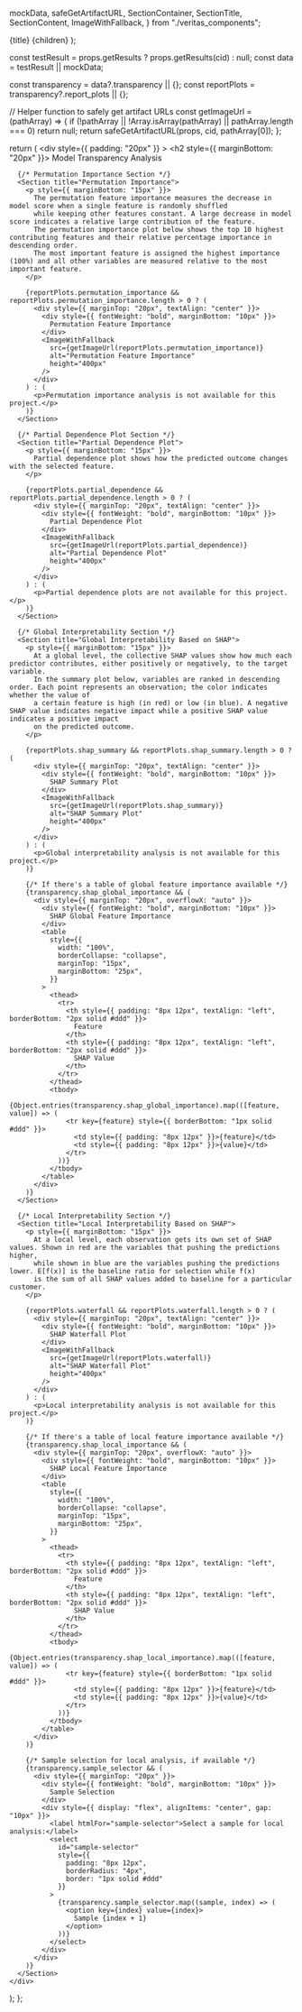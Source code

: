   mockData,
  safeGetArtifactURL,
  SectionContainer,
  SectionTitle,
  SectionContent,
  ImageWithFallback,
} from "./veritas_components";


  <SectionContainer>
    <SectionTitle>{title}</SectionTitle>
    <SectionContent>{children}</SectionContent>
  </SectionContainer>
);

  const testResult = props.getResults ? props.getResults(cid) : null;
  const data = testResult || mockData;

  const transparency = data?.transparency || {};
  const reportPlots = transparency?.report_plots || {};

  // Helper function to safely get artifact URLs
  const getImageUrl = (pathArray) => {
    if (!pathArray || !Array.isArray(pathArray) || pathArray.length === 0)
      return null;
    return safeGetArtifactURL(props, cid, pathArray[0]);
  };

  return (
    <div
      style={{
        padding: "20px"
      }}
    >
      <h2 style={{ marginBottom: "20px" }}>
        Model Transparency Analysis
      </h2>

      {/* Permutation Importance Section */}
      <Section title="Permutation Importance">
        <p style={{ marginBottom: "15px" }}>
          The permutation feature importance measures the decrease in model score when a single feature is randomly shuffled
          while keeping other features constant. A large decrease in model score indicates a relative large contribution of the feature.
          The permutation importance plot below shows the top 10 highest contributing features and their relative percentage importance in descending order.
          The most important feature is assigned the highest importance (100%) and all other variables are measured relative to the most important feature.
        </p>

        {reportPlots.permutation_importance && reportPlots.permutation_importance.length > 0 ? (
          <div style={{ marginTop: "20px", textAlign: "center" }}>
            <div style={{ fontWeight: "bold", marginBottom: "10px" }}>
              Permutation Feature Importance
            </div>
            <ImageWithFallback
              src={getImageUrl(reportPlots.permutation_importance)}
              alt="Permutation Feature Importance"
              height="400px"
            />
          </div>
        ) : (
          <p>Permutation importance analysis is not available for this project.</p>
        )}
      </Section>

      {/* Partial Dependence Plot Section */}
      <Section title="Partial Dependence Plot">
        <p style={{ marginBottom: "15px" }}>
          Partial dependence plot shows how the predicted outcome changes with the selected feature.
        </p>

        {reportPlots.partial_dependence && reportPlots.partial_dependence.length > 0 ? (
          <div style={{ marginTop: "20px", textAlign: "center" }}>
            <div style={{ fontWeight: "bold", marginBottom: "10px" }}>
              Partial Dependence Plot
            </div>
            <ImageWithFallback
              src={getImageUrl(reportPlots.partial_dependence)}
              alt="Partial Dependence Plot"
              height="400px"
            />
          </div>
        ) : (
          <p>Partial dependence plots are not available for this project.</p>
        )}
      </Section>

      {/* Global Interpretability Section */}
      <Section title="Global Interpretability Based on SHAP">
        <p style={{ marginBottom: "15px" }}>
          At a global level, the collective SHAP values show how much each predictor contributes, either positively or negatively, to the target variable.
          In the summary plot below, variables are ranked in descending order. Each point represents an observation; the color indicates whether the value of
          a certain feature is high (in red) or low (in blue). A negative SHAP value indicates negative impact while a positive SHAP value indicates a positive impact
          on the predicted outcome.
        </p>

        {reportPlots.shap_summary && reportPlots.shap_summary.length > 0 ? (
          <div style={{ marginTop: "20px", textAlign: "center" }}>
            <div style={{ fontWeight: "bold", marginBottom: "10px" }}>
              SHAP Summary Plot
            </div>
            <ImageWithFallback
              src={getImageUrl(reportPlots.shap_summary)}
              alt="SHAP Summary Plot"
              height="400px"
            />
          </div>
        ) : (
          <p>Global interpretability analysis is not available for this project.</p>
        )}

        {/* If there's a table of global feature importance available */}
        {transparency.shap_global_importance && (
          <div style={{ marginTop: "20px", overflowX: "auto" }}>
            <div style={{ fontWeight: "bold", marginBottom: "10px" }}>
              SHAP Global Feature Importance
            </div>
            <table
              style={{
                width: "100%",
                borderCollapse: "collapse",
                marginTop: "15px",
                marginBottom: "25px",
              }}
            >
              <thead>
                <tr>
                  <th style={{ padding: "8px 12px", textAlign: "left", borderBottom: "2px solid #ddd" }}>
                    Feature
                  </th>
                  <th style={{ padding: "8px 12px", textAlign: "left", borderBottom: "2px solid #ddd" }}>
                    SHAP Value
                  </th>
                </tr>
              </thead>
              <tbody>
                {Object.entries(transparency.shap_global_importance).map(([feature, value]) => (
                  <tr key={feature} style={{ borderBottom: "1px solid #ddd" }}>
                    <td style={{ padding: "8px 12px" }}>{feature}</td>
                    <td style={{ padding: "8px 12px" }}>{value}</td>
                  </tr>
                ))}
              </tbody>
            </table>
          </div>
        )}
      </Section>

      {/* Local Interpretability Section */}
      <Section title="Local Interpretability Based on SHAP">
        <p style={{ marginBottom: "15px" }}>
          At a local level, each observation gets its own set of SHAP values. Shown in red are the variables that pushing the predictions higher,
          while shown in blue are the variables pushing the predictions lower. E[f(x)] is the baseline ratio for selection while f(x)
          is the sum of all SHAP values added to baseline for a particular customer.
        </p>

        {reportPlots.waterfall && reportPlots.waterfall.length > 0 ? (
          <div style={{ marginTop: "20px", textAlign: "center" }}>
            <div style={{ fontWeight: "bold", marginBottom: "10px" }}>
              SHAP Waterfall Plot
            </div>
            <ImageWithFallback
              src={getImageUrl(reportPlots.waterfall)}
              alt="SHAP Waterfall Plot"
              height="400px"
            />
          </div>
        ) : (
          <p>Local interpretability analysis is not available for this project.</p>
        )}

        {/* If there's a table of local feature importance available */}
        {transparency.shap_local_importance && (
          <div style={{ marginTop: "20px", overflowX: "auto" }}>
            <div style={{ fontWeight: "bold", marginBottom: "10px" }}>
              SHAP Local Feature Importance
            </div>
            <table
              style={{
                width: "100%",
                borderCollapse: "collapse",
                marginTop: "15px",
                marginBottom: "25px",
              }}
            >
              <thead>
                <tr>
                  <th style={{ padding: "8px 12px", textAlign: "left", borderBottom: "2px solid #ddd" }}>
                    Feature
                  </th>
                  <th style={{ padding: "8px 12px", textAlign: "left", borderBottom: "2px solid #ddd" }}>
                    SHAP Value
                  </th>
                </tr>
              </thead>
              <tbody>
                {Object.entries(transparency.shap_local_importance).map(([feature, value]) => (
                  <tr key={feature} style={{ borderBottom: "1px solid #ddd" }}>
                    <td style={{ padding: "8px 12px" }}>{feature}</td>
                    <td style={{ padding: "8px 12px" }}>{value}</td>
                  </tr>
                ))}
              </tbody>
            </table>
          </div>
        )}

        {/* Sample selection for local analysis, if available */}
        {transparency.sample_selector && (
          <div style={{ marginTop: "20px" }}>
            <div style={{ fontWeight: "bold", marginBottom: "10px" }}>
              Sample Selection
            </div>
            <div style={{ display: "flex", alignItems: "center", gap: "10px" }}>
              <label htmlFor="sample-selector">Select a sample for local analysis:</label>
              <select 
                id="sample-selector" 
                style={{ 
                  padding: "8px 12px", 
                  borderRadius: "4px", 
                  border: "1px solid #ddd" 
                }}
              >
                {transparency.sample_selector.map((sample, index) => (
                  <option key={index} value={index}>
                    Sample {index + 1}
                  </option>
                ))}
              </select>
            </div>
          </div>
        )}
      </Section>
    </div>
  );
};

<div>
  <TransparencyTest props={props} />
</div>